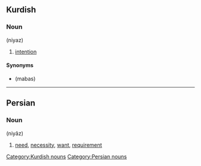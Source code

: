 ==Kurdish==

===Noun===
'''{{fa-Arab|نیاز}}''' (niyaz)

# [[intention]]

====Synonyms====
* {{KUchar|[[مه‌به‌س]]}} (mabas)

[[Category:Kurdish nouns]]

----

==Persian==

===Noun===
'''{{fa-Arab|نیاز}}''' (niyâz)

# [[need]], [[necessity]], [[want]], [[requirement]]

[[Category:Persian nouns]]